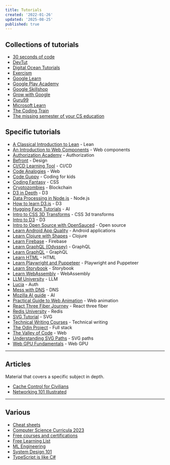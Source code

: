 ```yaml
---
title: Tutorials
created: '2022-01-26'
updated: '2025-08-25'
published: true
---
```


## Collections of tutorials

- [30 seconds of code](https://www.30secondsofcode.org)
- [DevTut](https://devtut.github.io)
- [Digital Ocean Tutorials](https://www.digitalocean.com/community/tutorials)
- [Exercism](https://exercism.org)
- [Google Learn](https://web.dev/learn)
- [Google Play Academy](https://playacademy.exceedlms.com/student/catalog)
- [Google Skillshop](https://skillshop.exceedlms.com/student/catalog/browse)
- [Grow with Google](https://grow.google/intl/europe/courses-and-tools)
- [Guru99](https://www.guru99.com)
- [Microsoft Learn](https://learn.microsoft.com/en-gb/training/browse)
- [The Coding Train](https://thecodingtrain.com)
- [The missing semester of your CS education](https://missing.csail.mit.edu)

## Specific tutorials

- [A Classical Introduction to Lean](https://adam.math.hhu.de/#/g/leanprover-community/nng4) - Lean
- [An Introduction to Web Components](https://htmlwithsuperpowers.netlify.app) - Web components
- [Authorization Academy](https://www.osohq.com/academy) - Authorization
- [Befront](https://befront.io) - Design
- [CI/CD Learning Tool](https://semaphoreci.com/cicd-learning-tool) - CI/CD
- [Code Analogies](https://www.codeanalogies.com) - Web
- [Code Guppy](https://codeguppy.com) - Coding for kids
- [Coding Fantasy](https://codingfantasy.com) - CSS
- [Cryptozombies](https://cryptozombies.io) - Blockchain
- [D3 in Depth](https://www.d3indepth.com) - D3
- [Data Processing in Node.js](https://heynode.com) - Node.js
- [How to learn D3.js](https://2019.wattenberger.com/blog/d3) - D3
- [Hugging Face Tutorials](https://huggingface.co/learn) - AI
- [Intro to CSS 3D Transforms](https://3dtransforms.desandro.com) - CSS 3d transforms
- [Intro to D3](https://yangdanny97.github.io/intro-to-d3) - D3
- [Intro to Open Source with OpenSauced](https://github.com/open-sauced/intro) - Open source
- [Learn Android App Quality](https://developer.android.com/quality) - Android applications
- [Learn Clojure with Shapes](https://www.maria.cloud) - Clojure
- [Learn Firebase](https://firebase.google.com/community/learn) - Firebase
- [Learn GraphQL (Odyssey)](https://www.apollographql.com/tutorials) - GraphQL
- [Learn GraphQL](https://hasura.io/learn) - GraphQL
- [Learn HTML](https://www.learn-html.org) - HTML
- [Learn Playwright and Puppeteer](https://www.checklyhq.com/learn/headless) - Playwright and Puppeteer
- [Learn Storybook](https://storybook.js.org/tutorials) - Storybook
- [Learn WebAssembly](https://github.com/EmNudge/watlings) - WebAssembly
- [LLM University](https://cohere.com/llmu) - LLM
- [Lucia](https://lucia-auth.com) - Auth
- [Mess with DNS](https://messwithdns.net) - DNS
- [Mozilla AI guide](https://ai-guide.future.mozilla.org) - AI
- [Practical Guide to Web Animation](https://tilda.education/en/web-animation-course) - Web animation
- [React Three Fiber Journey](https://journey.pmnd.rs) - React three fiber
- [Redis University](https://university.redis.io/academy) - Redis
- [SVG Tutorial](https://svg-tutorial.com) - SVG
- [Technical Writing Courses](https://developers.google.com/tech-writing) - Technical writing
- [The Odin Project](https://www.theodinproject.com) - Full stack
- [The Valley of Code](https://thevalleyofcode.com) - Web
- [Understanding SVG Paths](https://www.nan.fyi/svg-paths) - SVG paths
- [Web GPU Fundamentals](https://webgpufundamentals.org) - Web GPU

---

## Articles

Material that covers a specific subject in depth.

- [Cache Control for Civilians](https://csswizardry.com/2019/03/cache-control-for-civilians)
- [Networking 101 Illustrated](https://labs.iximiuz.com/courses/computer-networking-fundamentals/from-lan-to-vxlan)

---

## Various

- [Cheat sheets](https://devhints.io)
- [Computer Science Curricula 2023](https://dl.acm.org/doi/book/10.1145/3664191)
- [Free courses and certifications](https://github.com/cloudcommunity/Free-Certifications)
- [Free Learning List](https://freelearninglist.org)
- [ML Engineering](https://github.com/stas00/ml-engineering)
- [System Design 101](https://github.com/ByteByteGoHq/system-design-101)
- [TypeScript is like C#](https://typescript-is-like-csharp.chrlschn.dev)
